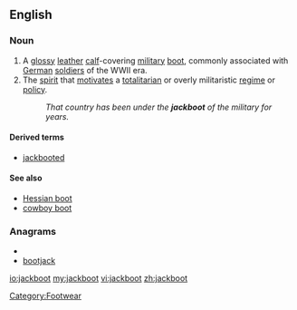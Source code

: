 ==English==
{{wikipedia}}
===Noun===
{{en-noun}}
#A [[glossy]] [[leather]] [[calf]]-covering [[military]] [[boot]], commonly associated with [[German]] [[soldier]]s of the WWII era.
#The [[spirit]] that [[motivate]]s a [[totalitarian]] or overly militaristic [[regime]] or [[policy]].
#:''That country has been under the '''jackboot''' of the military for years.''

====Derived terms====
*[[jackbooted]]

====See also====
*[[Hessian boot]]
*[[cowboy boot]]

===Anagrams===
* {{alphagram|abcjkoot}}
* [[bootjack#English|bootjack]]

[[Category:Footwear]]

[[io:jackboot]]
[[my:jackboot]]
[[vi:jackboot]]
[[zh:jackboot]]